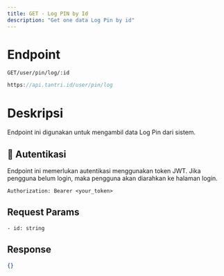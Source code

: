 ```yaml
---
title: GET - Log PIN by Id
description: "Get one data Log Pin by id"
---
```


# Endpoint

`GET/user/pin/log/:id`

```ts
https://api.tantri.id/user/pin/log
```

# Deskripsi

Endpoint ini digunakan untuk mengambil data Log Pin dari sistem.

## 🔑 Autentikasi

Endpoint ini memerlukan autentikasi menggunakan token JWT. Jika pengguna belum login, maka pengguna akan diarahkan ke halaman login.

```http
Authorization: Bearer <your_token>
```

## Request Params

    - id: string

## Response

```json
{}
```

